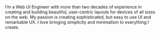 I’m a Web UI Engineer with more than two decades of experience in creating and building beautiful, user-centric layouts for devices of all sizes on the web. My passion is creating sophisticated, but easy to use UI and remarkable UX. I love bringing simplicity and minimalism to everything I create.
